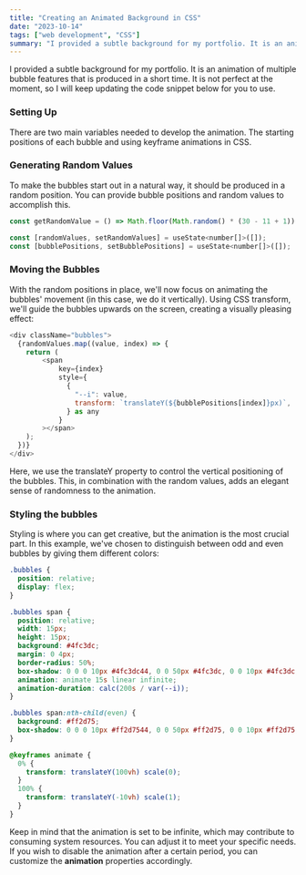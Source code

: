 ```yaml
---
title: "Creating an Animated Background in CSS"
date: "2023-10-14"
tags: ["web development", "CSS"]
summary: "I provided a subtle background for my portfolio. It is an animation of multiple bubble features that is produced in a short time."
---
```


I provided a subtle background for my portfolio. It is an animation of multiple bubble features that is produced in a short time. It is not perfect at the moment, so I will keep updating the code snippet below for you to use.

### Setting Up

There are two main variables needed to develop the animation. The starting positions of each bubble and using keyframe animations in CSS.

### Generating Random Values

To make the bubbles start out in a natural way, it should be produced in a random position. You can provide bubble positions and random values to accomplish this.

```javascript
const getRandomValue = () => Math.floor(Math.random() * (30 - 11 + 1)) + 11;

const [randomValues, setRandomValues] = useState<number[]>([]);
const [bubblePositions, setBubblePositions] = useState<number[]>([]);
```

### Moving the Bubbles

With the random positions in place, we'll now focus on animating the bubbles' movement (in this case, we do it vertically). Using CSS transform, we'll guide the bubbles upwards on the screen, creating a visually pleasing effect:

```javascript
<div className="bubbles">
  {randomValues.map((value, index) => {
    return (
        <span
            key={index}
            style={
              {
                "--i": value,
                transform: `translateY(${bubblePositions[index]}px)`,
              } as any
            }
        ></span>
    );
  })}
</div>
```

Here, we use the translateY property to control the vertical positioning of the bubbles. This, in combination with the random values, adds an elegant sense of randomness to the animation.

### Styling the bubbles

Styling is where you can get creative, but the animation is the most crucial part. In this example, we've chosen to distinguish between odd and even bubbles by giving them different colors:

```css
.bubbles {
  position: relative;
  display: flex;
}

.bubbles span {
  position: relative;
  width: 15px;
  height: 15px;
  background: #4fc3dc;
  margin: 0 4px;
  border-radius: 50%;
  box-shadow: 0 0 0 10px #4fc3dc44, 0 0 50px #4fc3dc, 0 0 10px #4fc3dc;
  animation: animate 15s linear infinite;
  animation-duration: calc(200s / var(--i));
}

.bubbles span:nth-child(even) {
  background: #ff2d75;
  box-shadow: 0 0 0 10px #ff2d7544, 0 0 50px #ff2d75, 0 0 10px #ff2d75;
}

@keyframes animate {
  0% {
    transform: translateY(100vh) scale(0);
  }
  100% {
    transform: translateY(-10vh) scale(1);
  }
}
```

Keep in mind that the animation is set to be infinite, which may contribute to consuming system resources. You can adjust it to meet your specific needs. If you wish to disable the animation after a certain period, you can customize the **animation** properties accordingly.
